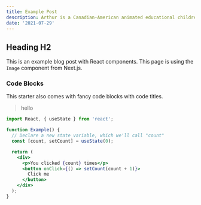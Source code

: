 ```yaml
---
title: Example Post
description: Arthur is a Canadian-American animated educational children's television program. It is based on a book series of the same name, created by Marc Brown in 1976.
date: '2021-07-29'
---
```


## Heading H2

This is an example blog post with React components. This page is using the `Image` component from Next.js.

### Code Blocks

This starter also comes with fancy code blocks with code titles.

> hello

```jsx:example.jsx
import React, { useState } from 'react';

function Example() {
  // Declare a new state variable, which we'll call "count"
  const [count, setCount] = useState(0);

  return (
    <div>
      <p>You clicked {count} times</p>
      <button onClick={() => setCount(count + 1)}>
        Click me
      </button>
    </div>
  );
}
```
